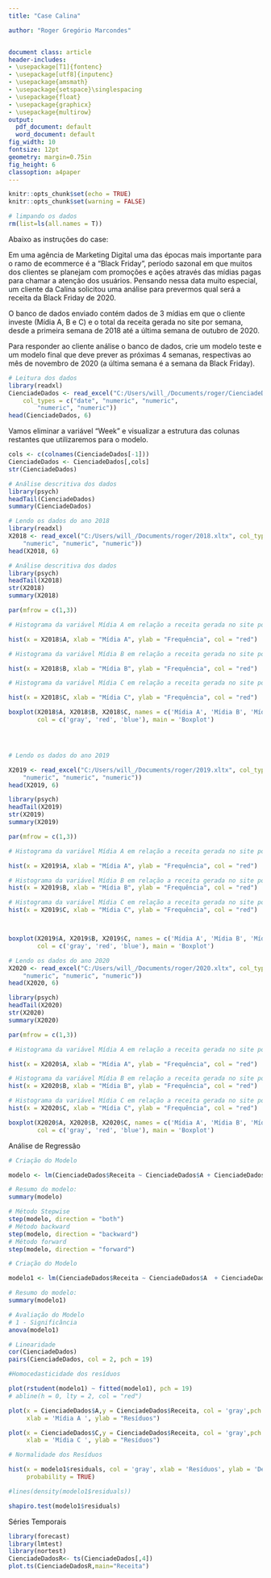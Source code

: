 ```yaml
---
title: "Case Calina"

author: "Roger Gregório Marcondes"


document class: article
header-includes:
- \usepackage[T1]{fontenc}
- \usepackage[utf8]{inputenc}  
- \usepackage{amsmath}
- \usepackage{setspace}\singlespacing
- \usepackage{float}
- \usepackage{graphicx}
- \usepackage{multirow}
output: 
  pdf_document: default
  word_document: default
fig_width: 10
fontsize: 12pt
geometry: margin=0.75in
fig_height: 6
classoption: a4paper
---
```


\newpage

```r
knitr::opts_chunk$set(echo = TRUE)
knitr::opts_chunk$set(warning = FALSE)
```

```r
# limpando os dados
rm(list=ls(all.names = T))

```

Abaixo as instruções do case:

Em uma agência de Marketing Digital uma das épocas mais importante para o ramo de ecommerce é a "Black Friday", período sazonal em que muitos dos clientes se planejam com promoções e ações através das mídias pagas para chamar a atenção dos usuários. Pensando nessa data muito especial, um cliente da Calina solicitou uma análise para prevermos qual será a receita da Black Friday de 2020. 

O banco de dados enviado contém dados de 3 mídias em que o cliente investe (Mídia A, B e C) e o total da receita gerada no site por semana, desde a primeira semana de 2018 até a última semana de outubro de 2020. 

Para responder ao cliente análise o banco de dados, crie um modelo teste e um modelo final que deve prever as próximas 4 semanas, respectivas ao mês de novembro de 2020 (a última semana é a semana da Black Friday).

```r
# Leitura dos dados
library(readxl)
CienciadeDados <- read_excel("C:/Users/will_/Documents/roger/CienciadeDados.xlsx", 
    col_types = c("date", "numeric", "numeric", 
        "numeric", "numeric"))
head(CienciadeDados, 6)
```
Vamos eliminar a variável “Week” e visualizar a estrutura das colunas restantes que utilizaremos para o modelo.

```r
cols <- c(colnames(CienciadeDados[-1]))
CienciadeDados <- CienciadeDados[,cols]
str(CienciadeDados)
```


```r
# Análise descritiva dos dados
library(psych)
headTail(CienciadeDados)
summary(CienciadeDados)
```


```r
# Lendo os dados do ano 2018
library(readxl)
X2018 <- read_excel("C:/Users/will_/Documents/roger/2018.xltx", col_types = c("numeric", 
    "numeric", "numeric", "numeric"))
head(X2018, 6)

# Análise descritiva dos dados
library(psych)
headTail(X2018)
str(X2018)
summary(X2018)

par(mfrow = c(1,3))

# Histograma da variável Mídia A em relação a receita gerada no site por semana em 2018

hist(x = X2018$A, xlab = "Mídia A", ylab = "Frequência", col = "red")

# Histograma da variável Mídia B em relação a receita gerada no site por semana

hist(x = X2018$B, xlab = "Mídia B", ylab = "Frequência", col = "red")

# Histograma da variável Mídia C em relação a receita gerada no site por semana

hist(x = X2018$C, xlab = "Mídia C", ylab = "Frequência", col = "red")

boxplot(X2018$A, X2018$B, X2018$C, names = c('Mídia A', 'Mídia B', 'Mídia C'), 
        col = c('gray', 'red', 'blue'), main = 'Boxplot')





```





```r
# Lendo os dados do ano 2019

X2019 <- read_excel("C:/Users/will_/Documents/roger/2019.xltx", col_types = c("numeric", 
    "numeric", "numeric", "numeric"))
head(X2019, 6)

library(psych)
headTail(X2019)
str(X2019)
summary(X2019)

par(mfrow = c(1,3))

# Histograma da variável Mídia A em relação a receita gerada no site por semana em 2018

hist(x = X2019$A, xlab = "Mídia A", ylab = "Frequência", col = "red")

# Histograma da variável Mídia B em relação a receita gerada no site por semana
hist(x = X2019$B, xlab = "Mídia B", ylab = "Frequência", col = "red")

# Histograma da variável Mídia C em relação a receita gerada no site por semana
hist(x = X2019$C, xlab = "Mídia C", ylab = "Frequência", col = "red")



boxplot(X2019$A, X2019$B, X2019$C, names = c('Mídia A', 'Mídia B', 'Mídia C'), 
        col = c('gray', 'red', 'blue'), main = 'Boxplot')

```

```r

# Lendo os dados do ano 2020
X2020 <- read_excel("C:/Users/will_/Documents/roger/2020.xltx", col_types = c("numeric", 
    "numeric", "numeric", "numeric"))
head(X2020, 6)

library(psych)
headTail(X2020)
str(X2020)
summary(X2020)

par(mfrow = c(1,3))

# Histograma da variável Mídia A em relação a receita gerada no site por semana em 2018

hist(x = X2020$A, xlab = "Mídia A", ylab = "Frequência", col = "red")

# Histograma da variável Mídia B em relação a receita gerada no site por semana
hist(x = X2020$B, xlab = "Mídia B", ylab = "Frequência", col = "red")

# Histograma da variável Mídia C em relação a receita gerada no site por semana
hist(x = X2020$C, xlab = "Mídia C", ylab = "Frequência", col = "red")

boxplot(X2020$A, X2020$B, X2020$C, names = c('Mídia A', 'Mídia B', 'Mídia C'), 
        col = c('gray', 'red', 'blue'), main = 'Boxplot')
```


Análise de Regressão

```r
# Criação do Modelo

modelo <- lm(CienciadeDados$Receita ~ CienciadeDados$A + CienciadeDados$B + CienciadeDados$C, data = CienciadeDados)

# Resumo do modelo:
summary(modelo)

# Método Stepwise
step(modelo, direction = "both")
# Método backward
step(modelo, direction = "backward")
# Método forward
step(modelo, direction = "forward")

# Criação do Modelo

modelo1 <- lm(CienciadeDados$Receita ~ CienciadeDados$A  + CienciadeDados$C, data = CienciadeDados)

# Resumo do modelo:
summary(modelo1)
```



```r
# Avaliação do Modelo
# 1 - Significância
anova(modelo1)

# Linearidade
cor(CienciadeDados)
pairs(CienciadeDados, col = 2, pch = 19)

#Homocedasticidade dos resíduos

plot(rstudent(modelo1) ~ fitted(modelo1), pch = 19)
# abline(h = 0, lty = 2, col = "red")

plot(x = CienciadeDados$A,y = CienciadeDados$Receita, col = 'gray',pch = 19,
     xlab = 'Mídia A ', ylab = "Resíduos")

plot(x = CienciadeDados$C,y = CienciadeDados$Receita, col = 'gray',pch = 19,
     xlab = 'Mídia C ', ylab = "Resíduos")

# Normalidade dos Resíduos

hist(x = modelo1$residuals, col = 'gray', xlab = 'Resíduos', ylab = 'Densidade de Probabilidade',
     probability = TRUE) 

#lines(density(modelo1$residuals))

shapiro.test(modelo1$residuals)
```
Séries Temporais


```r
library(forecast)
library(lmtest)
library(nortest)
CienciadeDadosR<- ts(CienciadeDados[,4])
plot.ts(CienciadeDadosR,main="Receita") 


```

